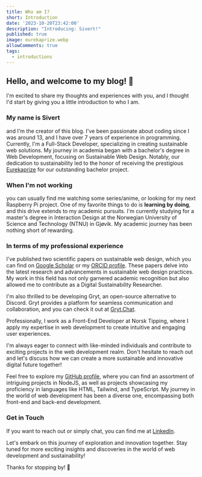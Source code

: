 ```yaml
---
title: Who am I?
short: Introduction
date: '2023-10-20T23:42:00'
description: "Introducing: Sivert!"
published: true
image: eurekaprize.webp
allowComments: true
tags:
  - introductions
---
```


## Hello, and welcome to my blog! :wave:

I'm excited to share my thoughts and experiences with you, and I thought I'd start by giving you a little introduction to who I am.

### My name is Sivert

and I'm the creator of this blog. I've been passionate about coding since I was around 13, and I have over 7 years of experience in programming. Currently, I'm a Full-Stack Developer, specializing in creating sustainable web solutions. My journey in academia began with a bachelor's degree in Web Development, focusing on Sustainable Web Design. Notably, our dedication to sustainability led to the honor of receiving the prestigious [Eurekaprize](https://www.universitetsavisa.no/eurekaprisen-gjovik-ntnu/gjovik-disse-vant-arets-eurekapris/387933) for our outstanding bachelor project.

### When I'm not working

you can usually find me watching some series/anime, or looking for my next Raspberry Pi project. One of my favorite things to do is **learning by doing**, and this drive extends to my academic pursuits. I'm currently studying for a master's degree in Interaction Design at the Norwegian University of Science and Technology (NTNU) in Gjøvik. My academic journey has been nothing short of rewarding.

### In terms of my professional experience

I've published two scientific papers on sustainable web design, which you can find on [Google Scholar](https://scholar.google.com/citations?hl=no&user=lB4I4UUAAAAJ) or my [ORCID profile](https://orcid.org/0000-0001-7555-2983). These papers delve into the latest research and advancements in sustainable web design practices. My work in this field has not only garnered academic recognition but also allowed me to contribute as a Digital Sustainability Researcher.

I'm also thrilled to be developing Gryt, an open-source alternative to Discord. Gryt provides a platform for seamless communication and collaboration, and you can check it out at [Gryt.Chat](https://gryt.chat).

Professionally, I work as a Front-End Developer at Norsk Tipping, where I apply my expertise in web development to create intuitive and engaging user experiences.

I'm always eager to connect with like-minded individuals and contribute to exciting projects in the web development realm. Don't hesitate to reach out and let's discuss how we can create a more sustainable and innovative digital future together!

Feel free to explore my [GitHub profile](https://github.com/SivertGullbergHansen), where you can find an assortment of intriguing projects in NodeJS, as well as projects showcasing my proficiency in languages like HTML, Tailwind, and TypeScript. My journey in the world of web development has been a diverse one, encompassing both front-end and back-end development.

### Get in Touch

If you want to reach out or simply chat, you can find me at [LinkedIn](https://www.linkedin.com/in/sivertgullberghansen).

Let's embark on this journey of exploration and innovation together. Stay tuned for more exciting insights and discoveries in the world of web development and sustainability!

Thanks for stopping by! :wave: